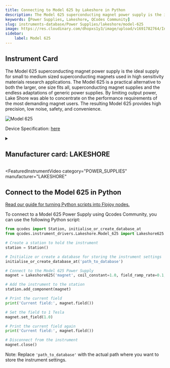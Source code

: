 ```yaml
---
title: Connecting to Model 625 by Lakeshore in Python
description: The Model 625 superconducting magnet power supply is the ideal supply for small to medium sized superconducting magnets used in high sensitivity materials research applications. The Model 625 is a practical alternative to both the larger, one size fits all, superconducting magnet supplies and the endless adaptations of generic power supplies. By limiting output power, Lake Shore was able to concentrate on the performance requirements of the most demanding magnet users. The resulting Model 625 provides high precision, low noise, safety, and convenience.
keywords: [Power Supplies, Lakeshore, QCodes Community] 
slug: instruments-database/Power Supplies/lakeshore/model-625 
image: https://res.cloudinary.com/dhopxs1y3/image/upload/v1691782764/Instruments/Power%20Supplies/Model-625/Model-625.png
sidebar:
    label: Model 625 
---
```



## Instrument Card

The Model 625 superconducting magnet power supply is the ideal supply for small to medium sized superconducting magnets used in high sensitivity materials research applications. The Model 625 is a practical alternative to both the larger, one size fits all, superconducting magnet supplies and the endless adaptations of generic power supplies. By limiting output power, Lake Shore was able to concentrate on the performance requirements of the most demanding magnet users. The resulting Model 625 provides high precision, low noise, safety, and convenience.

![Model 625](https://res.cloudinary.com/dhopxs1y3/image/upload/v1691782764/Instruments/Power%20Supplies/Model-625/Model-625.png)

Device Specification: [here](https://www.lakeshore.com/docs/default-source/product-downloads/catalog/lstc_625_l.pdf?sfvrsn=35bdc355_1)

<details style={{ marginTop: "15px"}}>
<summary><h2 style={{display:'inline'}}>Manufacturer card: LAKESHORE</h2></summary>

![LAKESHORE](https://res.cloudinary.com/dhopxs1y3/image/upload/v1692813206/Instruments/Vendor%20Logos/Lakeshore_Cryotronics.png)

Supporting advanced scientific research, Lake Shore is a leading global innovator in measurement and control solutions.

- Headquarters: Westerville, Ohio, USA
- Yearly Revenue (millions, USD): 21.4
- Vendor Website: [here](https://www.lakeshore.com/home)

</details>


<FeaturedInstrumentVideo
  category="POWER_SUPPLIES"
  manufacturer="LAKESHORE"
></FeaturedInstrumentVideo>

## Connect to the Model 625 in Python

[Read our guide for turning Python scripts into Flojoy nodes.](https://docs.flojoy.ai/contribution/blocks/custom-flojoy-block/)



<Tabs>
<TabItem value="Flojoy" label="Flojoy" className="flojoy-instrument-tabs">

<NodeCardCollection category="POWER_SUPPLIES" manufacturer="Lakeshore"></NodeCardCollection>

</TabItem>
<TabItem value="QCodes Community" label="QCodes Community">

To connect to a Model 625 Power Supply using Qcodes Community, you can use the following Python script:

```python
from qcodes import Station, initialise_or_create_database_at
from qcodes.instrument_drivers.Lakeshore.Model_625 import Lakeshore625

# Create a station to hold the instrument
station = Station()

# Initialize or create a database for storing the instrument settings
initialise_or_create_database_at('path_to_database')

# Connect to the Model 625 Power Supply
magnet = Lakeshore625('magnet', coil_constant=1.0, field_ramp_rate=0.1, address='GPIB0::1::INSTR')

# Add the instrument to the station
station.add_component(magnet)

# Print the current field
print('Current field:', magnet.field())

# Set the field to 1 Tesla
magnet.set_field(1.0)

# Print the current field again
print('Current field:', magnet.field())

# Disconnect from the instrument
magnet.close()
```

Note: Replace `'path_to_database'` with the actual path where you want to store the instrument settings.

</TabItem>
</Tabs>